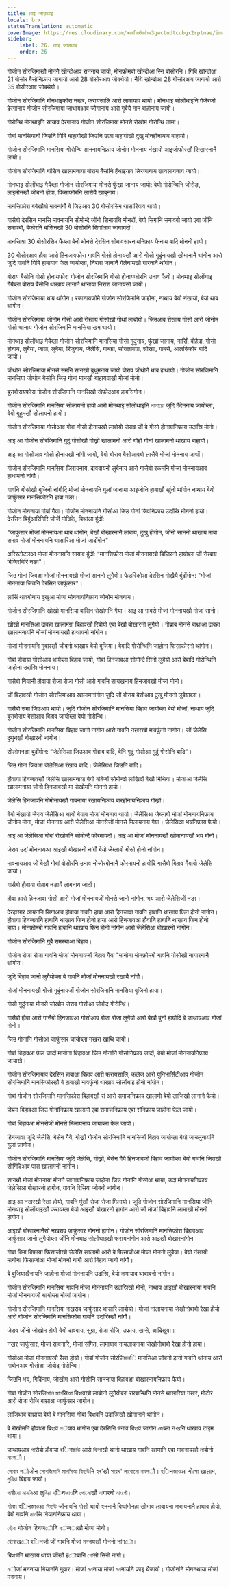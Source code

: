 ```yaml
---
title: लाइ जाउथाइ
locale: brx
statusTranslation: automatic
coverImage: https://res.cloudinary.com/xmfm6mhw3gwctndtcubgx2rptnae/image/upload/v1740337243/small_cover_educacion_fundamental_a051170f1c.webp
sidebar:
    label: 26. लाइ जाउथाइ
    order: 26
---
```

गोजोन सोरजिमाखौ मोननै खोन्दोआव राननाय जायो, मोनफ्रोमबो खोन्दोआ स्नि बोसोरनि। गिबि खोन्दोआ 21 बोसोर बैसोनिफ्राय जागायो आरो 28 बोसोरआव जोबथेयो। नैथि खोन्दोआ 28 बोसोरआव जागायो आरो 35 बोसोरआव जोबथेयो।

गोजोन सोरजिमानि मोनथाइफोरा नखर, फरायसालि आरो लामायाव थायो। मोनथाइ सोलोंथाइनि गेजेरजों देरगांनाय गोजोन सोरजिमाया जाथायआव जौगानाय आरो गुबैयै मान बांहोनाय जायो।

गोरोन्थि मोनथाइनि सायाव देरगांनाय गोजोन सोरजिमाया मोनसे रोखोम गोरोन्थि लामा।

गोबां मानसियानो जिउनि गिबि बाहागोखौ जिउनि उफ्रा बाहागोखौ दुखु मोनहोनायाव बाहायो।

गोजोन सोरजिमानि मानसिया गोरोन्थि साननायनिफ्राय जोनोम मोननाय नंखायो आइजोफोरखौ सिखारनानै लायो।

गोजोन सोरजिमानि बांसिन खालामनाया बोराय बैसोनि हेंथाइयाव लिरजानाय खावलायनाय जायो।

मोनथाइ सोलोंथाइ गैयैब्ला गोजोन सोरजिमाया मोनसे फुंखां जानाय जायो: बेयो गोरोन्थिनि जोरोङ, लाइमोनखौ जोबनो होग्रा, फिसाफोरनि लासैयै खाबुनाय।

मानसिफोरा बबेखौबो मावनांगौ बे जिउआव 30 बोसोरसिम थासारियाव थायो।

गासैबो देरसिन मानसि मावनायनि सोमोन्दै जोंनो सिनायथि मोनदों, बेयो सिगांनि समावबो जायो एबा जोंनि समावबो, बेफोरनि बांसिनखौ 30 बोसोरनि सिगांआव जागायदों।

मानसिआ 30 बोसोरसिम फैब्ला बेनो मोनसे देरसिन सोमावसारनायनिफ्राय फैनाय बादि मोननो हायो।

30 बोसोरआव हौवा आरो हिनजावफोरा गावनि गोसो होनायखौ आरो गोसो गुदुंनायखौ खोमानानै थांगोन आरो जुदि गावनि गिबि हाबायाव फेल जायोब्ला, निराश जानानै गेलेनायखौ गारनानै थांगोन।

बोराय बैसोनि गोसो होनायफोरा गोजोन सोरजिमानि गोसो होनायफोरनि उनाव फैयो। मोनथाइ सोलोंथाइ गैयैब्ला बोराय बैसोनि थाखाय लानानै थांनाया निराश जानायसो जायो।

गोजोन सोरजिमाया थाब थांगोन। रंजानायजोमै गोजोन सोरजिमानि जाहोना, नाथाय बेयो नंखायो, बेयो थाब थांगोन।

गोजोन सोरजिमाया जोनोम गोसो आरो रोखाय गोसोखौ गोथां लाबोयो। जिउआव रोखाय गोसो आरो जोनोम गोसो थानाय गोजोन सोरजिमानि मानसिया खम थायो।

मोनथाइ सोलोंथाइ गैयैब्ला गोजोन सोरजिमानि मानसिया गोसो गुदुंनाय, फुंखां जानाय, नार्सिं, बोहैग्रा, गोसो होनाय, लुबैया, जाग्रा, लुबैया, रिजुनाय, जेलेसि, गाबग्रा, सोख्लावग्रा, सोरग्रा, गाबसे, आलसिफोर बादि जायो।

जोथोन सोरजिमाया मोनसे समनि सानखौ बुथुमनाय जायो जेराव जोथोनै थाब हाथायो। गोजोन सोरजिमानि मानसिया जोथोन बैसोनि जिउ गोनां मानखौ बाहायग्राखौ मोजां मोनो।

बुराबोरायफोरा गोजोन सोरजिमानि मानसिखौ खैफोदआव हाबसिगोन।

गोजोन सोरजिमानि मानसिया सोलायनो हायो आरो मोनथाइ सोलोंथाइनि লামায়ো जुदि दैदेननाय जायोब्ला, बेयो बुहुमखौ सोलायनो हायो।

गोजोन सोरजिमाया गोसोआव गोबां गोसो होनायखौ लाबोयो जेराव जों बे गोसो होनायनिफ्राय उदांस्रि मोनो।

आइ आ गोजोन सोरजिमानि गुदुं गोसोखौ गोख्रों खालामनो आरो गोहो गोनां खालामनो थाखाय बाहायो।

आइ आ गोसोआव गोसो होनायखौ नांगौ जायो, बेयो बोराय बैसोआवबो लासैयै मोजां मोननाय जाथों।

गोजोन सोरजिमानि मानसिया जिरायनाय, दावबायनो लुबैनाय आरो गासैबो रकमनि मोजां मोननायआव हाथायनो नांगौ।

गावनि गोसोखौ बुजिनो नांगौदि मोजां मोननायनि गुलां जानाया आइजोनि हाबाखौ खुंनो थांगोन नाथाय बेयो जाफुंसार मानसिफोरनि हाबा नङा।

गोजोन मोननाया गोबां गैया। गोजोन मोननायनि गोसोआ जिउ गोनां जिवनिफ्राय उदांस्रि मोननो हायो। देरसिन बिबुंआरिगिरि जोर्जे मोन्रिके, बिथांआ बुंदों:

"जाफुंसार मोजां मोननायआ थाब थांगोन,
बेखौ बोखारनानै लांबाय,
दुखु होगोन,
जोंनो साननो थाखाय
माबा समाव मोजां मोननायनि थासारिआ मोजां जादोंमोन"

अरिस्टोटलआ मोजां मोननायनि सायाव बुंदों: "मानसिफोरा मोजां मोननायखौ बिजिरनो हायोब्ला जों रोखाय बिजिरगिरि नङा"।

जिउ गोनां जिवआ मोजां मोननायखौ मोजां साननो लुगैयो। फेडरिकोआ देरसिन गोख्रैयै बुंदोंमोन: "मोजां मोननाया जिउनि देरसिन जाफुंसार"।

लासिं थावबोनाय दुखुआ मोजां मोननायनिफ्राय जोनोम मोननाय।

गोजोन सोरजिमानि खोखो मानसिया बांसिन रोखोमनि गैया। आइ आ गाबसे मोजां मोननायखौ मोजां सानो।

खोखो मानसिआ दावहा खालामग्रा बिहावखौ रिबोयो एबा बेखौ बोखारनो लुगैयो। गोब्राब मोनसे बाथ्राआ दावहा खालामनायनि मोजां मोननायखौ हाथायनो नांगोन।

मोजां मोननायनि गुवारखौ जोबनो थाखाय बेयो बुजिया। बेबादि गोरोन्थिनि जाहोना फिसाफोरनो थांगोन।

गोबां हौवाया गोसोआव थायैब्ला बिहाव जायो, गोबां हिनजावआ सोमोन्दै सिंनो लुबैयो आरो बेबादि गोरोन्थिनि जाहोना उदांस्रि मोननाय।

गासैबो गियानी हौवाया रोजा रोजा गोसो आरो गावनि सायखनाय हिनजावखौ मोजां मोनो।

जों बिहावखौ गोजोन सोरजिमाआव खालामनांगोन जुदि जों बोराय बैसोआव दुखु मोननो लुबैयाब्ला।

गासैबो समा जिउआव थायो। जुदि गोजोन सोरजिमानि मानसिया बिहाव जायोब्ला बेयो मोजां, नाथाय जुदि बुराबोराय बैसोआव बिहाव जायोब्ला बेयो गोरोन्थि।

गोजोन सोरजिमानि मानसिया बिहाव जानो नांगोन आरो गावनि नखरखौ मावफुंनो नांगोन। जों जेलेसि दुथुनखौ बोखारनो नांगोन।

सोलोमनआ बुंदोंमोन: "जेलेसिआ जिउआव गोब्राब बादि, बेनि गुदुं गोसोआ गुदुं गोसोनि बादि"।

जिउ गोनां जिवआ जेलेसिआ रंखाय बादि। जेलेसिआ जिउनि बादि।

हौवाया हिनजावखौ जेलेसि खालामनाया बेयो बोबेजों सोमोन्दो लाखिदों बेखौ मिथिया। मोजांआ जेलेसि खालामनाया जोंनो हिनजावखौ मा रोखोमनि मोननो हायो।

जेलेसि हिनजावनि गोमोनायखौ गाबनाया रंखायनिफ्राय बारहोनायनिफ्राय गोख्रों।

बेयो नंखायो जेराव जेलेसिआ थायो बेयाव मोजां मोननाय थायो। जेलेसिआ जेब्लाबो मोजां मोननायनिफ्राय जोनोम मोना, मोजां मोननाय आरो जेलेसिआ मोनसेजों मोनसे मिलायनाय गैया। जेलेसिआ भयनिफ्राय फैयो।

आइ आ जेलेसिआ गोबां रोखोमनि सोमोन्दै फोरमायदों। आइ आ मोजां मोननायखौ खोमानायखौ भय मोनो।

जेराव उदां मोननायआ आइखौ बोखारनो नांगौ बेयो जेब्लाबो गोसो होनो नांगोन।

मावनायआव जों बेखौ गोबां बोसोरनि उनाव नोजोरबोनानै फोरमायनो हायोदि गासैबो बिहाव गैयाबो जेलेसि जायो।

गासैबो हौवाया गोब्राब नङायै लाबनाय जादों।

हौवा आरो हिनजावा गोसो आरो मोजां मोननायजों मोनसे जानो नांगोन, भय आरो जेलेसिजों नङा।

देरहासार आयननि सिगांआव हौवाया गावनि हाबा आरो हिनजावा गावनि हाबानि थाखाय फिन होनो नांगोन। हौवाया हिनजावनि हाबानि थाखाय फिन होनो हाया आरो हिनजावआ हौवानि हाबानि थाखाय फिन होनो हाया। मोनफ्रोमबो गावनि हाबानि थाखाय फिन होनो नांगोन आरो जेलेसिआ बोखारनो नांगोन।

गोजोन सोरजिमानि गुबै समस्याआ बिहाव।

गोजोन रोजा रोजा गावनि मोजां मोननायजों बिहाव गैया "मानोना मोनफ्रोमबो गावनि गोसोखौ नागारनानै थांगोन।

जुदि बिहाव जानो लुगैयोब्ला बे गावनि मोजां मोननायखौ रखायै नांगौ।

मोजां मोननायखौ गोसो गुदुंनायजों गोजोन सोरजिमानि मानसिया बुजिनो हाया।

गोसो गुदुंनाया मोनसे जोखोम जेराव गोसोआ जोबोद गोरोन्थि।

गासैबो हौवा आरो गासैबो हिनजावआ गोसोआव रोजा रोजा लुगैयो आरो बेखौ बुंनो हायोदि बे जाथायआव मोजां मोनो।

जिउ गोनांनि गोसोआ जाफुंसार जायोब्ला नखरा खाथि जायो।

गोबां बिहावआ फेल जादों मानोना बिहावआ जिउ गोनांनि गोसोनिफ्राय जादों, बेयो मोजां मोननायनिफ्राय जायाखै।

गोजोन सोरजिमायाव देरसिन हाबाआ बिहाव आरो फरायसालि, कलेज आरो युनिभार्सिटीआव गोजोन सोरजिमानि मानसिफोरखौ बे हाबाखौ मावफुंनो थाखाय सोलोंथाइ होनो नांगोन।

गोबां गोजोन सोरजिमानि मानसिफोरा बिहावखौ रां आरो समाजनिफ्राय खालामो बेयो लाजिखौ लानानै फैयो।

जेब्ला बिहावआ जिउ गोनांनिफ्राय खालामो एबा समाजनिफ्राय एबा रांनिफ्राय जाहोना फेल जायो।

गोबां बिहावआ मोनसेजों मोनसे मिलायनाय जायाब्ला फेल जायो।

हिनजावा जुदि जेलेसि, बेसेन गैयै, गोख्रों गोजोन सोरजिमानि मानसिजों बिहाव जायोब्ला बेयो जाख्लुनायनि गुलां जागोन।

गोजोन सोरजिमानि मानसिया जुदि जेलेसि, गोख्रों, बेसेन गैयै हिनजावजों बिहाव जायोब्ला बेयो गावनि जिउखौ सोर्गिदिंआव पास खालामनो नांगोन।

सानथौ मोजां मोननाया मोननै जानायनिफ्राय जाहोना जिउ गोनांनि गोसोआ थाया, उदां मोननायनिफ्राय जेलेसिआ बोखारनो हागोन, गावनि रिसिया जोबनो नांगोन।

आइ आ नखरखौ रैखा होयो, गावनि मुंखौ रोजा रोजा मिलायो। जुदि गोजोन सोरजिमानि मानसिया जोंनि मोनथाइ सोलोंथाइखौ फरायब्ला बेयो आइखौ बोखारनो हागोन आरो जों मोजां बिहावनि लामाखौ मोननो हागोन।

आइखौ बोखारनानैसो नखराव जाफुंसार मोननो हागोन। गोजोन सोरजिमानि मानसिफोरा बिहावआव जाफुंसार जानो लुगैयोब्ला जोंनि मोनथाइ सोलोंथाइखौ फरायनांगोन आरो आइखौ बोखारनांगोन।

गोबां बिमा बिफाया फिसाजोखौ जेलेसि खालामो आरो बे फिसाजोआ मोजां मोननो लुबैया। बेयो नंखायो मानोना फिसाजोआ मोजां मोननो नांगौ आरो बिहाव जानो नांगौ।

बे बुजियाखैनायनि जाहोना मोजां मोननायनि उदांस्रि, बेयो লাमायाव थाबावनो नांगोन।

गोजोन सोरजिमानि मानसिया गावनि मोजां मोननायनि उदांस्रिखौ मोनो, नाथाय आइखौ बोखारनाया गावनि मोजां मोननायजों थायोब्ला मोजां जागोन।

गोजोन सोरजिमानि मानसिया नखराव जाफुंसार थासारि लाबोयो। मोजां नांलायनाया जेखौनोबाबो रैखा होयो आरो गोजोन सोरजिमानि मानसिफोरा गावनि उदांस्रिखौ नांगौ।

जेराव जोंनो जोखोम होयो बेयो दावबाय, सुग्रा, रोजा रोजि, उफ्राय, खासे, आदिखुवा।

नखर जाफुंसार, मोजां सावगारि, मोजां संगित, लामायाव नायलायनाया जेखौनोबाबो रैखा होनो हाया।

गोसोआ मोजां मोननायखौ रैखा होयो। गोबां गोजोन सोरजिমানि मानसिआ जोबनो हानो गावनि थांनाय आरो गाबोनआव गोसोआ जोबोद गोरोन्थि।

जिउनि भय, गिदिंनाय, जोखोम आरो गोसोनि साननाया बिहावआ बोखारनायनिफ्राय फैयो।

गोबां गोजोन सोरजिমানি মানसिআ बिহাवखौ लाबोनो लुगैयोब्ला रांखान्थिनि मोनसे थासारिया नखर, मोटोर आरो रोजा रोजि बाथ्राआ जाफुंसार जागोन।

लाजिथाव बाथ्राया बेयो बे मानसिया गोबां बिহাवनि उदांस्रिखौ खोमानानै थांगोन।

बे रोखोमनि हौवाआ बिহাव গैयाव थागोन एबा देरसिनि উनाव बिহাव जागोन জেब्ला नখরनि थाखाय टाइम थाया।

जाथायआव গাसैबो हौवाया হिनজাউ आरो ফিসাखौ थानो थाखाय गावनि खामानि एबा मावनायखौ লাबोनो নাংগौ।

গোবাং গोजोन সোৰজিমানি মানসিআ বিহাউनि হৰ'खौ সায়খ' লাবোনো নাংগौ। হिनজাওआ गोসো खालाम, লুবিয়া बिहाव जायो।

গাसैবো মানসিआ लुবিয়া হिनজাওनि গোসোखौ নাगारनो নাংগৌ।

गोবাং হिनজাওआ বিহাউ जोंनायनि गोसो थायो হननानै बिथांमोनहा खोमाव लाबायना লাबायनानै हाथाव होयो, बेबो गावनि মানसि गियाननिफ्राय थाया।

হৌবা गोजोन हिनजৌनि রंजাखौ मोजां मोनो।

হৌবাखৌ হिनजौ जों गावनि मोजां মনनयखौ मोननो नांगৌ।

बिহাউनि थाखाय थाया जोंखौ हৌबानि গোसो सिनो नांगौ।

মोजां मननाया गियाननि गुवार। मोजां মনनाया मोजां মনनायनि फ्राइ थैजायो। गोजोननि मोननथाया मोजां मननाय।

